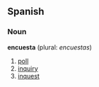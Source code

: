 ==Spanish==
===Noun===

'''encuesta''' (plural: ''encuestas'')

# [[poll]]
# [[inquiry]]
# [[inquest]]